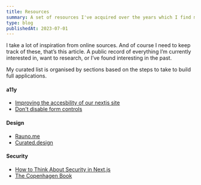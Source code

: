 ```yaml
---
title: Resources
summary: A set of resources I've acquired over the years which I find myself going back to a lot.
type: blog
publishedAt: 2023-07-01
---
```


I take a lot of inspiration from online sources. And of course I need to keep track of these, that’s this article. A public record of everything I’m currently interested in, want to research, or I’ve found interesting in the past.

My curated list is organised by sections based on the steps to take to build full applications.

#### a11y

- [Improving the accesbility of our nextjs site](https://vercel.com/blog/improving-the-accessibility-of-our-nextjs-site)
- [Don't disable form controls](https://adrianroselli.com/2024/02/dont-disable-form-controls.html)

#### Design

- [Rauno.me](https://interfaces.rauno.me/)
- [Curated.design](https://www.curated.design/)

#### Security

- [How to Think About Security in Next.js](https://nextjs.org/blog/security-nextjs-server-components-actions)
- [The Copenhagen Book](https://thecopenhagenbook.com/)

